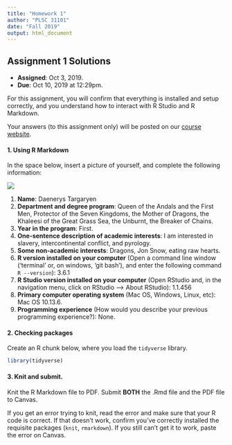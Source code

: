```yaml
---
title: "Homework 1"
author: "PLSC 31101"
date: "Fall 2019"
output: html_document
---
```


## Assignment 1 Solutions

- __Assigned__: Oct 3, 2019.
- __Due__: Oct 10, 2019 at 12:29pm.

For this assignment, you will confirm that everything is installed and setup correctly, and you understand how to interact with R Studio and R Markdown. 

Your answers (to this assignment only) will be posted on our [course website](https://github.com/rochelleterman/plsc-31101).

#### 1. Using R Markdown {-}

In the space below, insert a picture of yourself, and complete the following information:

![](img/dany.jpg)

1. __Name__: Daenerys Targaryen
2. __Department and degree program__: Queen of the Andals and the First Men, Protector of the Seven Kingdoms, the Mother of Dragons, the Khaleesi of the Great Grass Sea, the Unburnt, the Breaker of Chains.
3. __Year in the program__: First.
4. __One-sentence description of academic interests__: I am interested in slavery, intercontinental conflict, and pyrology.
5. __Some non-academic interests__: Dragons, Jon Snow, eating raw hearts.
6. __R version installed on your computer__ (Open a command line window ('terminal' or, on windows, 'git bash'), and enter the following command `R --version`): 3.6.1
7. __R Studio version installed on your computer__ (Open RStudio and, in the navigation menu, click on RStudio --> About RStudio): 1.1.456
8. __Primary computer operating system__ (Mac OS, Windows, Linux, etc): Mac OS 10.13.6.
9. __Programming experience__ (How would you describe your previous programming experience?): None.

#### 2. Checking packages {-}

Create an R chunk below, where you load the `tidyverse` library.

```r
library(tidyverse)
```

#### 3. Knit and submit. {-}

Knit the R Markdown file to PDF. Submit __BOTH__ the .Rmd file and the PDF file to Canvas. 

If you get an error trying to knit, read the error and make sure that your R code is correct. If that doesn't work, confirm you've correctly installed the requisite packages (`knit`, `rmarkdown`). If you still can't get it to work, paste the error on Canvas. 
